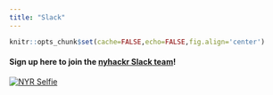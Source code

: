 ```yaml
---
title: "Slack"
---
```


<style type="text/css">
div#sign-up-here-to-join-the-nyhackr-slack-team img {
    padding-top: 1.5em;
}
</style>

```r
knitr::opts_chunk$set(cache=FALSE,echo=FALSE,fig.align='center')
```

#### Sign up here to join the [nyhackr Slack team](https://join.slack.com/t/nyhackr/shared_invite/zt-z14v6jw3-MIKDmEVqx~SGvn7OTRyPpg)!

[![NYR Selfie](images/R-Conference-Selfie.jpg "NYR Selfie")](https://join.slack.com/t/nyhackr/shared_invite/zt-z14v6jw3-MIKDmEVqx~SGvn7OTRyPpg)
